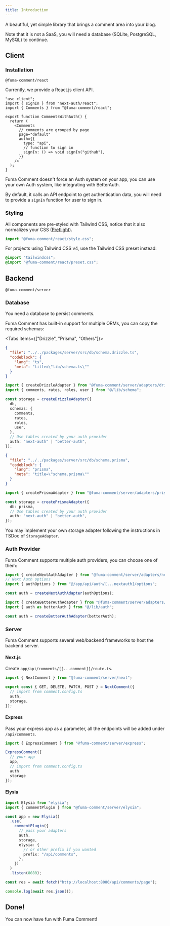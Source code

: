 ```yaml
---
title: Introduction
---
```



A beautiful, yet simple library that brings a comment area into your blog.

Note that it is not a SaaS, you will need a database (SQLite, PostgreSQL, MySQL) to continue.

## Client

### Installation

```package-install
@fuma-comment/react
```

Currently, we provide a React.js client API.

```tsx
"use client";
import { signIn } from "next-auth/react";
import { Comments } from "@fuma-comment/react";

export function CommentsWithAuth() {
  return (
    <Comments
      // comments are grouped by page
      page="default"
      auth={{
        type: "api",
        // function to sign in
        signIn: () => void signIn("github"),
      }}
    />
  );
}
```

Fuma Comment doesn't force an Auth system on your app, you can use your own Auth system, like integrating with BetterAuth.

By default, it calls an API endpoint to get authentication data, you will need to provide a `signIn` function for user to sign in.

### Styling

All components are pre-styled with Tailwind CSS, notice that it also normalizes your CSS ([Preflight](https://tailwindcss.com/docs/preflight)).

```ts
import "@fuma-comment/react/style.css";
```

For projects using Tailwind CSS v4, use the Tailwind CSS preset instead:

```css
@import "tailwindcss";
@import "@fuma-comment/react/preset.css";
```

## Backend

```package-install
@fuma-comment/server
```

### Database

You need a database to persist comments.

Fuma Comment has built-in support for multiple ORMs, you can copy the required schemas:

<Tabs items={["Drizzle", "Prisma", "Others"]}>

<Tab title="Drizzle">

```json doc-gen:file
{
  "file": "../../packages/server/src/db/schema.drizzle.ts",
  "codeblock": {
    "lang": "ts",
    "meta": "title=\"lib/schema.ts\""
  }
}
```

```ts title="lib/comment.config.ts"
import { createDrizzleAdapter } from "@fuma-comment/server/adapters/drizzle";
import { comments, rates, roles, user } from "@/lib/schema";

const storage = createDrizzleAdapter({
  db,
  schemas: {
    comments,
    rates,
    roles,
    user,
  },
  // Use tables created by your auth provider
  auth: "next-auth" | "better-auth",
});
```

</Tab>

<Tab title="Prisma">

```json doc-gen:file
{
  "file": "../../packages/server/src/db/schema.prisma",
  "codeblock": {
    "lang": "prisma",
    "meta": "title=\"schema.prisma\""
  }
}
```

```ts title="lib/comment.config.ts"
import { createPrismaAdapter } from "@fuma-comment/server/adapters/prisma";

const storage = createPrismaAdapter({
  db: prisma,
  // Use tables created by your auth provider
  auth: "next-auth" | "better-auth",
});
```

</Tab>

<Tab title="Others">

You may implement your own storage adapter following the instructions in TSDoc of `StorageAdapter`.

</Tab>

</Tabs>

### Auth Provider

Fuma Comment supports multiple auth providers, you can choose one of them:

```ts title="lib/comment.config.ts" tab="NextAuth"
import { createNextAuthAdapter } from "@fuma-comment/server/adapters/next-auth";
// Next Auth options
import { authOptions } from "@/app/api/auth/[...nextauth]/options";

const auth = createNextAuthAdapter(authOptions);
```

```ts title="lib/comment.config.ts" tab="BetterAuth"
import { createBetterAuthAdapter } from "@fuma-comment/server/adapters/better-auth";
import { auth as betterAuth } from "@/lib/auth";

const auth = createBetterAuthAdapter(betterAuth);
```

### Server

Fuma Comment supports several web/backend frameworks to host the backend server.

#### Next.js

Create `app/api/comments/[[...comment]]/route.ts`.

```ts title="app/api/comments/[[...comment]]/route.ts"
import { NextComment } from "@fuma-comment/server/next";

export const { GET, DELETE, PATCH, POST } = NextComment({
  // import from comment.config.ts
  auth,
  storage,
});
```

#### Express

Pass your express app as a parameter, all the endpoints will be added under `/api/comments`.

```ts
import { ExpressComment } from "@fuma-comment/server/express";

ExpressComment({
  // your app
  app,
  // import from comment.config.ts
  auth
  storage
});
```

#### Elysia

```ts
import Elysia from "elysia";
import { commentPlugin } from "@fuma-comment/server/elysia";

const app = new Elysia()
  .use(
    commentPlugin({
      // pass your adapters
      auth,
      storage,
      elysia: {
        // or other prefix if you wanted
        prefix: "/api/comments",
      },
    })
  )
  .listen(8080);

const res = await fetch("http://localhost:8080/api/comments/page");

console.log(await res.json());
```

## Done!

You can now have fun with Fuma Comment!
